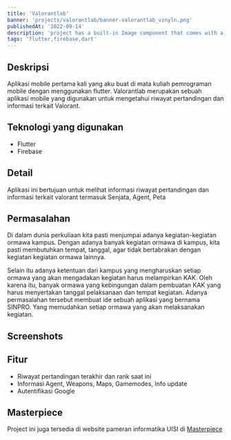 ```yaml
---
title: 'Valorantlab'
banner: 'projects/valorantlab/banner-valorantlab_vznyln.png'
publishedAt: '2022-09-14'
description: 'project has a built-in Image component that comes with a lot of performance optimization features when you are using it.'
tags: 'flutter,firebase,dart'
---
```


## Deskripsi

Aplikasi mobile pertama kali yang aku buat di mata kuliah pemrograman mobile dengan menggunakan flutter. Valorantlab merupakan sebuah aplikasi mobile yang digunakan untuk mengetahui riwayat pertandingan dan informasi terkait Valorant.

## Teknologi yang digunakan

- Flutter
- Firebase

## Detail

Aplikasi ini bertujuan untuk melihat informasi riwayat pertandingan dan informasi terkait valorant termasuk Senjata, Agent, Peta

## Permasalahan

Di dalam dunia perkuliaan kita pasti menjumpai adanya kegiatan-kegiatan ormawa kampus. Dengan adanya banyak kegiatan ormawa di kampus, kita pasti membutuhkan tempat, tanggal, agar tidak bertabrakan dengan kegiatan kegiatan ormawa lainnya.

Selain itu adanya ketentuan dari kampus yang mengharuskan setiap ormawa yang akan
mengadakan kegiatan harus melampirkan KAK. Oleh karena itu, banyak ormawa yang kebingungan
dalam pembuatan KAK yang harus menyertakan tanggal pelaksanaan dan tempat kegiatan.
Adanya permasalahan tersebut membuat ide sebuah aplikasi yang bernama SINPRO. Yang
memudahkan setiap ormawa yang akan melaksanakan kegiatan.

## Screenshots

<CloudinaryImg
  className='rounded-xl mdx'
  publicId='rizaadikurniawan/projects/valorantlab/banner-valorantlab_vznyln.png'
  alt='Valorantlab'
  width={672}
  height={640}
/>

## Fitur

- Riwayat pertandingan terakhir dan rank saat ini
- Informasi Agent, Weapons, Maps, Gamemodes, Info update
- Autentifikasi Google

## Masterpiece

Project ini juga tersedia di website pameran informatika UISI di [Masterpiece](https://masterpiece.uisi.ac.id/karya/valorantlab)
